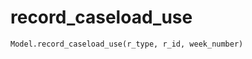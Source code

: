 # record_caseload_use { #iapt_classes.Model.record_caseload_use }

```python
Model.record_caseload_use(r_type, r_id, week_number)
```

